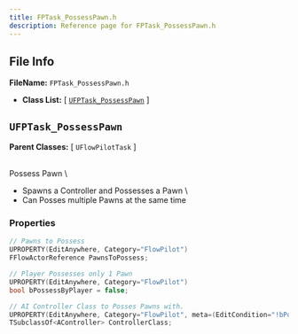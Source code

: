 ```yaml
---
title: FPTask_PossessPawn.h
description: Reference page for FPTask_PossessPawn.h
---
```


## File Info

__FileName:__ `FPTask_PossessPawn.h`
- __Class List:__ 
[ [`UFPTask_PossessPawn`](#ufptask_possesspawn) ]


## `UFPTask_PossessPawn` 


__Parent Classes:__
[ `UFlowPilotTask` ]

 \
Possess Pawn \
- Spawns a Controller and Possesses a Pawn \
- Can Posses multiple Pawns at the same time 

### Properties

```cpp
// Pawns to Possess 
UPROPERTY(EditAnywhere, Category="FlowPilot")
FFlowActorReference PawnsToPossess;

// Player Possesses only 1 Pawn 
UPROPERTY(EditAnywhere, Category="FlowPilot")
bool bPossessByPlayer = false;

// AI Controller Class to Posses Pawns with. 
UPROPERTY(EditAnywhere, Category="FlowPilot", meta=(EditCondition="!bPossessByPlayer", EditConditionHides))
TSubclassOf<AController> ControllerClass;

```
